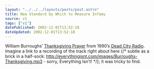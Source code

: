 ```yaml
---
layout: "../../../layouts/posts/post.astro"
title: New Standard by Which to Measure Infamy
source: v1
tags: ["v1"]
datePublished: 2002-12-01T13:52:18
dateUpdated: 2002-12-01T13:52:18
---
```


William Burroughs&#8217; [Thanksgiving Prayer][1] from 1990&#8217;s [Dead City Radio][2]. Imagine a link to a recording of the track right about here {/* subtle as a brick in a half-sock: http://everythingisnt.com/images/Burroughs-Thanksgiving.mp3  - sorry, Everything Isn't! */}; it was tricky to find.

[1]: http://www.inter-zone.org/thanks.html "Inter-Zone.org: William Burroughs' Thanksgiving Prayer"
[2]: http://www.amazon.co.uk/exec/obidos/ASIN/B000001FYF/ohsky "Amazon.co.uk: William Burroughs' Dead City Radio"
